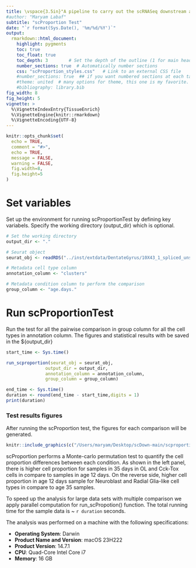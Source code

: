 ```yaml
---
title: \vspace{3.5in}"A pipeline to carry out the scRNASeq downstream analysis"
#author: "Maryam Labaf"
subtitle: "scProportion Test"
date: "`r format(Sys.Date(), '%m/%d/%Y')`"
output: 
  rmarkdown::html_document:
    highlight: pygments
    toc: true
    toc_float: true
    toc_depth: 3        # Set the depth of the outline (1 for main headers, 2 for subheaders, etc.)
    number_sections: true  # Automatically number sections
    css: "scProportion_styles.css"   # Link to an external CSS file
    #number_sections: true  ## if you want numbered sections at each table header
    #theme: united  # many options for theme, this one is my favorite.
    #bibliography: library.bib
fig_width: 8 
fig_height: 5 
vignette: >
  %\VignetteIndexEntry{TissueEnrich}
  %\VignetteEngine{knitr::rmarkdown}
  %\VignetteEncoding{UTF-8}
---
```


```r
knitr::opts_chunk$set(
  echo = TRUE,
  comment = "#>",
  echo = TRUE,
  message = FALSE,
  warning = FALSE,
  fig.width=8, 
  fig.height=5
)
```

# Set variables
Set up the environment for running scProportionTest by defining key variabels. Specify the working directory (output_dir) which is optional. 
```r
# Set the working directory
output_dir <- "."

# Seurat object
seurat_obj <- readRDS("../inst/extdata/DentateGyrus/10X43_1_spliced_unspliced.rds")

# Metadata cell type column
annotation_column <- "clusters"

# Metadata condition column to perform the comparison
group_column <- "age.days."
```
# Run scProportionTest
Run the test for all the pairwise comparison in group column for all the cell types in annotation column. The figures and statistical results with be saved in the ${output_dir} 
```r
start_time <- Sys.time()
```

```r
run_scproportion(seurat_obj = seurat_obj,
               output_dir = output_dir,
               annotation_column = annotation_column,
               group_column = group_column)
```

```r
end_time <- Sys.time()
duration <- round(end_time - start_time,digits = 1)
print(duration)
```

### Test results figures 
After running the scProportion test, the figures for each comparison will be generated.


```r
knitr::include_graphics(c("/Users/maryam/Desktop/scDown-main/scproportion/images/scProportiontest_12vs35.png","/Users/maryam/Desktop/scDown-main/scproportion/images/scProportiontest_35vs12.png"))

```

scProportion performs a Monte-carlo permutation test to quantify the cell proportion differences between each condition. As shown in the left panel, there is higher cell proportion for samples in 35 days in OL and Cck-Tox cells in compare to samples in age 12 days. On the reverse side, higher cell proportion in age 12 days sample for Neuroblast and Radial Glia-like  cell types in compare to age 35 samples.

To speed up the analysis for large data sets with multiple comparison we apply parallel computation for run_scPropotion() function. The total running time for the sample data is ~ `r duration` seconds. 


The analysis was performed on a machine with the following specifications:

- **Operating System**: Darwin
- **Product Name and Version**: macOS 23H222
- **Product Version**: 14.7.1
- **CPU**: Quad-Core Intel Core i7
- **Memory**: 16 GB
